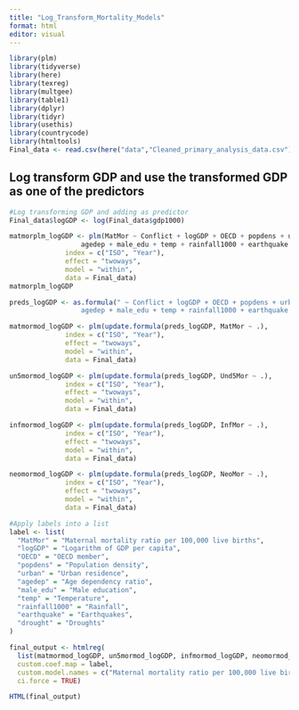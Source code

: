 ```yaml
---
title: "Log_Transform_Mortality_Models"
format: html
editor: visual
---
```


```r
library(plm)
library(tidyverse)
library(here)
library(texreg)
library(multgee)
library(table1)
library(dplyr)
library(tidyr)
library(usethis) 
library(countrycode)
library(htmltools)
Final_data <- read.csv(here("data","Cleaned_primary_analysis_data.csv"))
```

##  Log transform GDP and use the transformed GDP as one of the predictors

```r
#Log transforming GDP and adding as predictor
Final_data$logGDP <- log(Final_data$gdp1000)

matmorplm_logGDP <- plm(MatMor ~ Conflict + logGDP + OECD + popdens + urban + 
                  agedep + male_edu + temp + rainfall1000 + earthquake + drought,
              index = c("ISO", "Year"),
              effect = "twoways",
              model = "within",
              data = Final_data)
matmorplm_logGDP
```

```r
preds_logGDP <- as.formula(" ~ Conflict + logGDP + OECD + popdens + urban + 
                  agedep + male_edu + temp + rainfall1000 + earthquake + drought")
```


```r
matmormod_logGDP <- plm(update.formula(preds_logGDP, MatMor ~ .), 
              index = c("ISO", "Year"),
              effect = "twoways",
              model = "within",
              data = Final_data)

un5mormod_logGDP <- plm(update.formula(preds_logGDP, Und5Mor ~ .), 
              index = c("ISO", "Year"),
              effect = "twoways",
              model = "within",
              data = Final_data)

infmormod_logGDP <- plm(update.formula(preds_logGDP, InfMor ~ .), 
              index = c("ISO", "Year"),
              effect = "twoways",
              model = "within",
              data = Final_data)

neomormod_logGDP <- plm(update.formula(preds_logGDP, NeoMor ~ .), 
              index = c("ISO", "Year"),
              effect = "twoways",
              model = "within",
              data = Final_data)
```


```r
#Apply labels into a list
label <- list(
  "MatMor" = "Maternal mortality ratio per 100,000 live births",
  "logGDP" = "Logarithm of GDP per capita",
  "OECD" = "OECD member",
  "popdens" = "Population density",
  "urban" = "Urban residence",
  "agedep" = "Age dependency ratio",
  "male_edu" = "Male education",
  "temp" = "Temperature",
  "rainfall1000" = "Rainfall",
  "earthquake" = "Earthquakes",
  "drought" = "Droughts"
)

```

```r
final_output <- htmlreg(
  list(matmormod_logGDP, un5mormod_logGDP, infmormod_logGDP, neomormod_logGDP), 
  custom.coef.map = label,
  custom.model.names = c("Maternal mortality ratio per 100,000 live births", "Under-5 mortality ratio per 100,000 live   births", "Infant mortality ratio per 100,000 live births", "Neonatal mortality ratio per 100,000 live births"), 
  ci.force = TRUE)

HTML(final_output)
```

